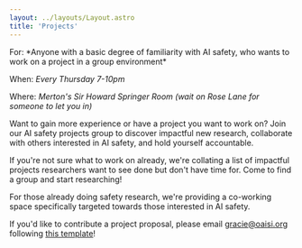 ---
layout: ../layouts/Layout.astro
title: 'Projects'
---

<div class='calloutbox'>
For: *Anyone with a basic degree of familiarity with AI safety, who wants to work on a project in a group environment*

When: *Every Thursday 7-10pm*

Where: *Merton's Sir Howard Springer Room (wait on Rose Lane for someone to let you in)*
</div>

Want to gain more experience or have a project you want to work on? Join our AI safety projects group to discover impactful new research, collaborate with others interested in AI safety, and hold yourself accountable.

If you're not sure what to work on already, we're collating a list of impactful projects researchers want to see done but don't have time for. Come to find a group and start researching!

For those already doing safety research, we're providing a co-working space specifically targeted towards those interested in AI safety.

If you'd like to contribute a project proposal, please email [gracie@oaisi.org](mailto:gracie@oaisi.org) following [this template](https://docs.google.com/document/d/1ydfcS6ihwF2dY5YBYyKrFRDd3O5TwkuwD_6dF25zadM/edit?usp=sharing)!